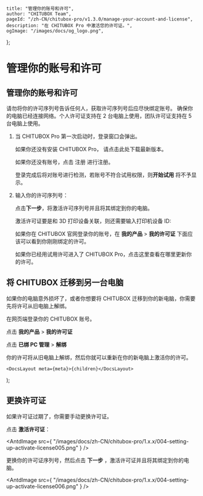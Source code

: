 
	title: "管理你的账号和许可",
	author: "CHITUBOX Team",
	pageId: "/zh-CN/chitubox-pro/v1.3.0/manage-your-account-and-license",
	description: "在 CHITUBOX Pro 中激活您的许可证。",
	ogImage: "/images/docs/og_logo.png",
};

# 管理你的账号和许可

## 管理你的账号和许可

<Admonition type="danger" title="危险">
	请勿将你的许可序列号告诉任何人，获取许可序列号后应尽快绑定账号。
</Admonition>

<Admonition type="note" title="注意">
	确保你的电脑已经连接网络。个人许可证支持在 2 台电脑上使用，团队许可证支持在
	5 台电脑上使用。
</Admonition>

1. 当 CHITUBOX Pro 第一次启动时，登录窗口会弹出。

    如果你还没有安装 CHITUBOX Pro， 请点击<SpanA href="https://www.chitubox.com/zh-Hans/download/chitubox-pro">此处</SpanA>下载最新版本。

    <ImageContainer>
    	<AntdImage
    		src={"/images/docs/zh-CN/chitubox-pro/1.x.x/004-setting-up-login002.png"}
    	/>
    </ImageContainer>

    如果你还没有账号，点击 <SpanA href="https://cc.chitubox.com/register">注册</SpanA> 进行注册。

    <ImageContainer>
    	<AntdImage
    		src={
    			"/images/docs/zh-CN/chitubox-pro/1.x.x/004-setting-up-activate-license001.png"
    		}
    	/>
    </ImageContainer>

    <Admonition type="note" title="注意">
    	登录完成后将对账号进行检测，若账号不符合试用权限，则<b>开始试用</b>
    	将不予显示。
    </Admonition>

1. 输入你的许可序列号：

    <ImageContainer>
    	<AntdImage
    		src={
    			"/images/docs/zh-CN/chitubox-pro/1.x.x/004-setting-up-activate-license002.png"
    		}
    	/>
    </ImageContainer>

    点击**下一步**，将激活许可序列号并且将其绑定到你的电脑。

    <ImageContainer>
    	<AntdImage
    		src={
    			"/images/docs/zh-CN/chitubox-pro/1.x.x/004-setting-up-activate-license003.png"
    		}
    	/>
    </ImageContainer>

    激活许可证要是和 3D 打印设备关联，则还需要输入打印机设备 ID:

    <ImageContainer>
    	<AntdImage
    		src={
    			"/images/docs/zh-CN/chitubox-pro/1.x.x/004-setting-up-activate-license004.png"
    		}
    	/>
    </ImageContainer>

    如果你在 CHITUBOX 官网<SpanA href="https://cc.chitubox.com/login">登录</SpanA>你的账号，在 **我的产品** > **我的许可证** 下面应该可以看到你刚刚绑定的许可。

    <ImageContainer>
    	<AntdImage
    		src={
    			"/images/docs/zh-CN/chitubox-pro/1.x.x/004-setting-up-add-your-license-to-your-account-005.png"
    		}
    	/>
    </ImageContainer>

    如果你已经用试用许可进入了 CHITUBOX Pro，点击<NextLink href="/zh-CN/docs/chitubox-pro/1.x.x/latest/application-overview/setting-and-help#授权">这里</NextLink>查看在哪里更新你的许可。

## 将 CHITUBOX 迁移到另一台电脑

如果你的电脑意外损坏了，或者你想要将 CHITUBOX 迁移到你的新电脑，你需要先将许可从旧电脑上解绑。

在网页端<SpanA href="https://cc.chitubox.com/login">登录</SpanA>你的 CHITUBOX 账号。

点击 **我的产品** > **我的许可证**

<ImageContainer>
	<AntdImage
		src={
			"/images/docs/zh-CN/chitubox-pro/1.x.x/004-setting-up-add-your-license-to-your-account-006.png"
		}
	/>
</ImageContainer>

点击 **已绑 PC 管理** > **解绑**

<ImageContainer>
	<AntdImage
		src={
			"/images/docs/zh-CN/chitubox-pro/1.x.x/004-setting-up-add-your-license-to-your-account-007.png"
		}
	/>
</ImageContainer>

你的许可将从旧电脑上解绑，然后你就可以重新在你的新电脑上激活你的许可。

	<DocsLayout meta={meta}>{children}</DocsLayout>
);

## 更换许可证

如果许可证过期了，你需要手动更换许可证。

点击 **激活许可证**：

<AntdImage
	src={
		"/images/docs/zh-CN/chitubox-pro/1.x.x/004-setting-up-activate-license005.png"
	}
/>

更换你的许可证序列号，然后点击 **下一步** ，激活许可证并且将其绑定到你的电脑。

<AntdImage
	src={
		"/images/docs/zh-CN/chitubox-pro/1.x.x/004-setting-up-activate-license006.png"
	}
/>
